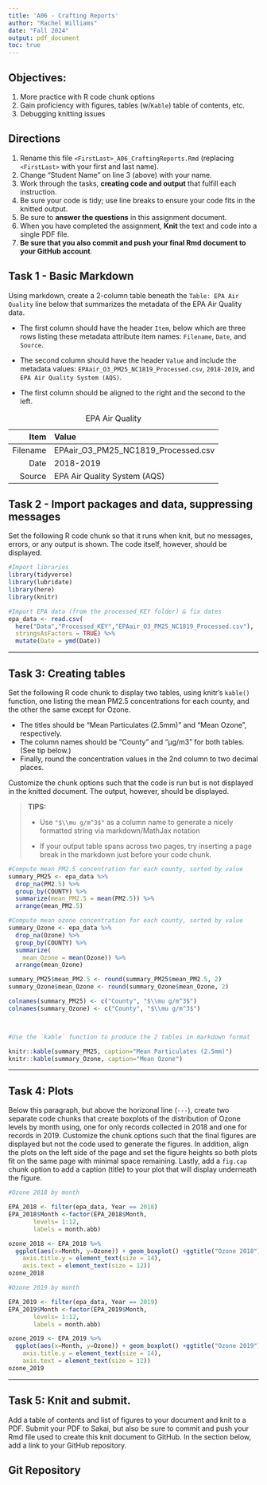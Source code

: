```yaml
---
title: 'A06 - Crafting Reports'
author: "Rachel Williams" 
date: "Fall 2024"
output: pdf_document
toc: true
---
```

\listoffigures

## Objectives:

1.  More practice with R code chunk options
2.  Gain proficiency with figures, tables (w/`Kable`) table of contents, etc.
3.  Debugging knitting issues

## Directions

1.  Rename this file `<FirstLast>_A06_CraftingReports.Rmd` (replacing `<FirstLast>` with your first and last name).
2.  Change "Student Name" on line 3 (above) with your name.
3.  Work through the tasks, **creating code and output** that fulfill each instruction.
4.  Be sure your code is tidy; use line breaks to ensure your code fits in the knitted output.
5.  Be sure to **answer the questions** in this assignment document.
6.  When you have completed the assignment, **Knit** the text and code into a single PDF file.
7.  **Be sure that you also commit and push your final Rmd document to your GitHub account**.

## Task 1 - Basic Markdown

Using markdown, create a 2-column table beneath the `Table: EPA Air Quality` line below that summarizes the metadata of the EPA Air Quality data.

- The first column should have the header `Item`, below which are three rows listing these metadata attribute item names: `Filename`, `Date`, and `Source`.

- The second column should have the header `Value` and include the metadata values: 
`EPAair_O3_PM25_NC1819_Processed.csv`, `2018-2019`, and `EPA Air Quality System (AQS)`.

- The first column should be aligned to the right and the second to the left.

Table: EPA Air Quality

Item  |  Value
-----:|:-----
Filename | EPAair_O3_PM25_NC1819_Processed.csv
Date | 2018-2019 
Source | EPA Air Quality System (AQS) | Source


## Task 2 - Import packages and data, suppressing messages

Set the following R code chunk so that it runs when knit, but no messages, errors, or any output is shown. The code itself, however, should be displayed.

```r
#Import libraries
library(tidyverse)
library(lubridate)
library(here)
library(knitr)

#Import EPA data (from the processed_KEY folder) & fix dates
epa_data <- read.csv(
  here("Data","Processed_KEY","EPAair_O3_PM25_NC1819_Processed.csv"),
  stringsAsFactors = TRUE) %>% 
  mutate(Date = ymd(Date))
```

---

## Task 3: Creating tables

Set the following R code chunk to display two tables, using knitr's `kable()` function, one listing the mean PM2.5 concentrations for each county, and the other the same except for Ozone. 

-   The titles should be "Mean Particulates (2.5mm)" and "Mean Ozone", respectively. 
-   The column names should be "County" and "µg/m3" for both tables. (See tip below.)
-   Finally, round the concentration values in the 2nd column to two decimal places.

Customize the chunk options such that the code is run but is not displayed in the knitted document. The output, however, should be displayed.

> **TIPS:**
>
> -   Use `"$\\mu g/m^3$"` as a column name to generate a nicely formatted string via markdown/MathJax notation
>
> -   If your output table spans across two pages, try inserting a page break in the markdown just before your code chunk.

\newpage

```r
#Compute mean PM2.5 concentration for each county, sorted by value
summary_PM25 <- epa_data %>% 
  drop_na(PM2.5) %>% 
  group_by(COUNTY) %>% 
  summarize(mean_PM2.5 = mean(PM2.5)) %>% 
  arrange(mean_PM2.5)

#Compute mean ozone concentration for each county, sorted by value
summary_Ozone <- epa_data %>% 
  drop_na(Ozone) %>% 
  group_by(COUNTY) %>% 
  summarize(
    mean_Ozone = mean(Ozone)) %>% 
  arrange(mean_Ozone)

summary_PM25$mean_PM2.5 <- round(summary_PM25$mean_PM2.5, 2)
summary_Ozone$mean_Ozone <- round(summary_Ozone$mean_Ozone, 2)

colnames(summary_PM25) <- c("County", "$\\mu g/m^3$")
colnames(summary_Ozone) <- c("County", "$\\mu g/m^3$")



#Use the `kable` function to produce the 2 tables in markdown format

knitr::kable(summary_PM25, caption="Mean Particulates (2.5mm)")
knitr::kable(summary_Ozone, caption="Mean Ozone")
```

---

## Task 4: Plots

Below this paragraph, but above the horizonal line (`---`), create two separate code chunks that create boxplots of the distribution of Ozone levels by month using, one for only records collected in 2018 and one for records in 2019. Customize the chunk options such that the final figures are displayed but not the code used to generate the figures. In addition, align the plots on the left side of the page and set the figure heights so both plots fit on the same page with minimal space remaining. Lastly, add a `fig.cap` chunk option to add a caption (title) to your plot that will display underneath the figure.


```r
#Ozone 2018 by month

EPA_2018 <- filter(epa_data, Year == 2018)
EPA_2018$Month <-factor(EPA_2018$Month,
       levels= 1:12,
       labels = month.abb)

ozone_2018 <- EPA_2018 %>%
  ggplot(aes(x=Month, y=Ozone)) + geom_boxplot() +ggtitle("Ozone 2018") + theme(plot.title=element_text(size=18), axis.title.x = element_text(size = 14),
    axis.title.y = element_text(size = 14), 
    axis.text = element_text(size = 12))
ozone_2018
```

```r
#Ozone 2019 by month

EPA_2019 <- filter(epa_data, Year == 2019)
EPA_2019$Month <-factor(EPA_2019$Month,
       levels= 1:12,
       labels = month.abb)

ozone_2019 <- EPA_2019 %>%
  ggplot(aes(x=Month, y=Ozone)) + geom_boxplot() +ggtitle("Ozone 2019") +theme(plot.title=element_text(size=18),  axis.title.x = element_text(size = 14),  
    axis.title.y = element_text(size = 14), 
    axis.text = element_text(size = 12))
ozone_2019

```


---

\newpage

## Task 5: Knit and submit.

Add a table of contents and list of figures to your document and knit to a PDF. Submit your PDF to Sakai, but also be sure to commit and push your Rmd file used to create this knit document to GitHub. In the section below, add a link to your GitHub repository.

## Git Repository
